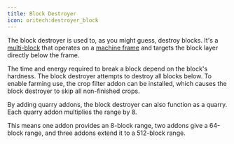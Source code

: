 ```yaml
---
title: Block Destroyer
icon: oritech:destroyer_block
---
```


<center>
<ModAsset location="oritech:area/destroyer_block" width={512} />
</center>

The block destroyer is used to, as you might guess, destroy blocks. It's a [multi-block](../processing/multiblocks) that operates on a [machine frame](../interaction/machine_frames) and targets the block layer directly below the frame.

The time and energy required to break a block depend on the block's hardness. The block destroyer attempts to destroy all blocks below. To enable farming use, the crop filter addon can be installed, which causes the block destroyer to skip all non-finished crops.

<center>
<ModAsset location="oritech:crop_filter_addon" width={256} />
</center>

By adding quarry addons, the block destroyer can also function as a quarry. Each quarry addon multiplies the range by 8.

This means one addon provides an 8-block range, two addons give a 64-block range, and three addons extend it to a 512-block range.

<center>
<ModAsset location="oritech:quarry_addon" width={256} />
</center>
